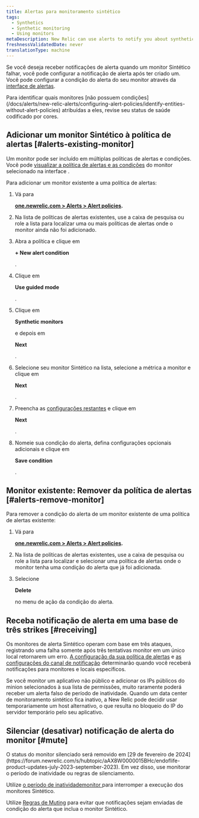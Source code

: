 ```yaml
---
title: Alertas para monitoramento sintético
tags:
  - Synthetics
  - Synthetic monitoring
  - Using monitors
metaDescription: New Relic can use alerts to notify you about synthetic monitors's failures.
freshnessValidatedDate: never
translationType: machine
---
```


Se você deseja receber notificações de alerta quando um monitor Sintético falhar, você pode configurar a notificação de alerta após ter criado um. Você pode configurar a condição do alerta do seu monitor através da [interface de alertas](/docs/alerts-applied-intelligence/new-relic-alerts/alert-policies/create-edit-or-find-alert-policy/).

<Callout variant="tip">
  Para identificar quais monitores [não possuem condições](/docs/alerts/new-relic-alerts/configuring-alert-policies/identify-entities-without-alert-policies) atribuídas a eles, revise seu status de saúde codificado por cores.
</Callout>

## Adicionar um monitor Sintético à política de alertas [#alerts-existing-monitor]

Um monitor pode ser incluído em múltiplas políticas de alertas e condições. Você pode [visualizar a política de alertas e as condições](/docs/synthetics/new-relic-synthetics/using-monitors/view-monitors-alert-policies-conditions) do monitor selecionado na interface <InlinePopover type="alerts"/>.

Para adicionar um monitor existente a uma política de alertas:

1. Vá para

   <DoNotTranslate>**[one.newrelic.com > Alerts > Alert policies](https://one.newrelic.com/alerts-ai/condition-builder/policy-list).**</DoNotTranslate>

2. Na lista de políticas de alertas existentes, use a caixa de pesquisa ou role a lista para localizar uma ou mais políticas de alertas onde o monitor ainda não foi adicionado.

3. Abra a política e clique em

   <DoNotTranslate>**+ New alert condition**</DoNotTranslate>

   .

4. Clique em

   <DoNotTranslate>**Use guided mode**</DoNotTranslate>

   .

5. Clique em

   <DoNotTranslate>**Synthetic monitors**</DoNotTranslate>

   e depois em

   <DoNotTranslate>**Next**</DoNotTranslate>

   .

6. Selecione seu monitor Sintético na lista, selecione a métrica a monitor e clique em

   <DoNotTranslate>**Next**</DoNotTranslate>

   .

7. Preencha as [configurações restantes](/docs/alerts-applied-intelligence/new-relic-alerts/alert-conditions/create-nrql-alert-conditions/#query-order) e clique em

   <DoNotTranslate>**Next**</DoNotTranslate>

   .

8. Nomeie sua condição do alerta, defina configurações opcionais adicionais e clique em

   <DoNotTranslate>**Save condition**</DoNotTranslate>

   .

## Monitor existente: Remover da política de alertas [#alerts-remove-monitor]

Para remover a condição do alerta de um monitor existente de uma política de alertas existente:

1. Vá para

   <DoNotTranslate>**[one.newrelic.com > Alerts > Alert policies](https://one.newrelic.com/alerts-ai/condition-builder/policy-list).**</DoNotTranslate>

2. Na lista de políticas de alertas existentes, use a caixa de pesquisa ou role a lista para localizar e selecionar uma política de alertas onde o monitor tenha uma condição do alerta que já foi adicionada.

3. Selecione

   <DoNotTranslate>**Delete**</DoNotTranslate>

   no menu de ação da condição do alerta.

## Receba notificação de alerta em uma base de três strikes [#receiving]

Os monitores de alerta Sintético operam com base em três ataques, registrando uma falha somente após três tentativas monitor em um único local retornarem um erro. [A configuração da sua política de alertas](/docs/alerts/new-relic-alerts-beta/configuring-alert-policies/alert-policy-workflow) e [as configurações do canal de notificação](/docs/alerts/new-relic-alerts-beta/managing-notification-channels/notification-channels-controlling-where-send-alerts) determinarão quando você receberá notificações para monitores e locais específicos.

Se você monitor um aplicativo não público e adicionar os IPs públicos do minion selecionados à sua lista de permissões, muito raramente poderá receber um alerta falso de período de inatividade. Quando um data center de monitoramento sintético fica inativo, a New Relic pode decidir usar temporariamente um host alternativo, o que resulta no bloqueio do IP do servidor temporário pelo seu aplicativo.

## Silenciar (desativar) notificação de alerta do monitor [#mute]

<Callout variant="important">
  O status do monitor silenciado será removido em [29 de fevereiro de 2024](https://forum.newrelic.com/s/hubtopic/aAX8W0000015BHc/endoflife-product-updates-july-2023-september-2023). Em vez disso, use monitorar o período de inatividade ou regras de silenciamento.
</Callout>

Utilize [o período de inatividademonitor ](/docs/synthetics/synthetic-monitoring/using-monitors/monitor-downtimes-disable-monitoring-during-scheduled-maintenance-times/)para interromper a execução dos monitores Sintético.

Utilize [Regras de Muting](/docs/alerts-applied-intelligence/new-relic-alerts/alert-notifications/muting-rules-suppress-notifications/) para evitar que notificações sejam enviadas de condição do alerta que inclua o monitor Sintético.